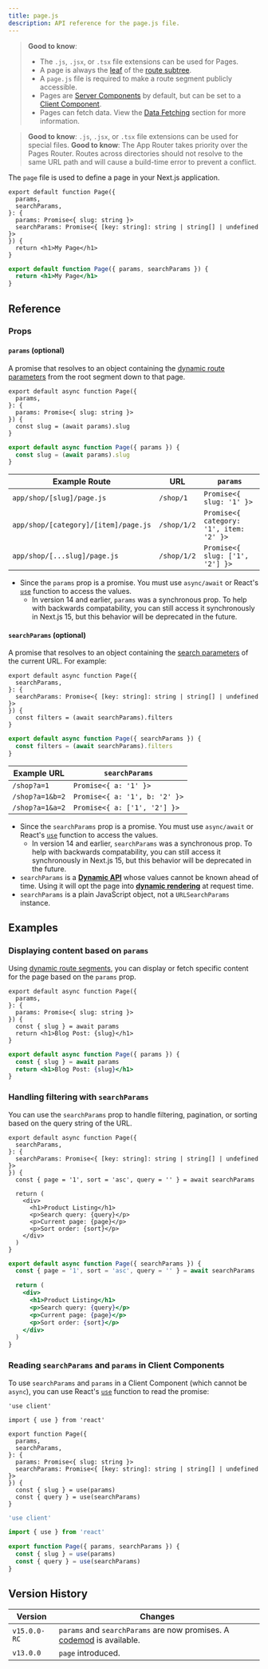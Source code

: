 ```yaml
---
title: page.js
description: API reference for the page.js file.
---
```


> **Good to know**:
>
> - The `.js`, `.jsx`, or `.tsx` file extensions can be used for Pages.
> - A page is always the [leaf](/docs/app/building-your-application/routing#terminology) of the [route subtree](/docs/app/building-your-application/routing#terminology).
> - A `page.js` file is required to make a route segment publicly accessible.
> - Pages are [Server Components](/docs/app/building-your-application/rendering/server-components) by default, but can be set to a [Client Component](/docs/app/building-your-application/rendering/client-components).
> - Pages can fetch data. View the [Data Fetching](/docs/app/building-your-application/data-fetching) section for more information.

> **Good to know**: `.js`, `.jsx`, or `.tsx` file extensions can be used for special files.
> **Good to know**: The App Router takes priority over the Pages Router. Routes across directories should not resolve to the same URL path and will cause a build-time error to prevent a conflict.

The `page` file is used to define a page in your Next.js application.

```tsx filename="app/blog/[slug]/page.tsx" switcher
export default function Page({
  params,
  searchParams,
}: {
  params: Promise<{ slug: string }>
  searchParams: Promise<{ [key: string]: string | string[] | undefined }>
}) {
  return <h1>My Page</h1>
}
```

```jsx filename="app/blog/[slug]/page.js" switcher
export default function Page({ params, searchParams }) {
  return <h1>My Page</h1>
}
```

## Reference

### Props

#### `params` (optional)

A promise that resolves to an object containing the [dynamic route parameters](/docs/app/building-your-application/routing/dynamic-routes) from the root segment down to that page.

```tsx filename="app/shop/[slug]/page.tsx" switcher
export default async function Page({
  params,
}: {
  params: Promise<{ slug: string }>
}) {
  const slug = (await params).slug
}
```

```jsx filename="app/shop/[slug]/page.js" switcher
export default async function Page({ params }) {
  const slug = (await params).slug
}
```

| Example Route                        | URL         | `params`                                |
| ------------------------------------ | ----------- | --------------------------------------- |
| `app/shop/[slug]/page.js`            | `/shop/1`   | `Promise<{ slug: '1' }>`                |
| `app/shop/[category]/[item]/page.js` | `/shop/1/2` | `Promise<{ category: '1', item: '2' }>` |
| `app/shop/[...slug]/page.js`         | `/shop/1/2` | `Promise<{ slug: ['1', '2'] }>`         |

- Since the `params` prop is a promise. You must use `async/await` or React's [`use`](https://react.dev/reference/react/use) function to access the values.
  - In version 14 and earlier, `params` was a synchronous prop. To help with backwards compatability, you can still access it synchronously in Next.js 15, but this behavior will be deprecated in the future.

#### `searchParams` (optional)

A promise that resolves to an object containing the [search parameters](https://developer.mozilla.org/docs/Learn/Common_questions/What_is_a_URL#parameters) of the current URL. For example:

```tsx filename="app/shop/page.tsx" switcher
export default async function Page({
  searchParams,
}: {
  searchParams: Promise<{ [key: string]: string | string[] | undefined }>
}) {
  const filters = (await searchParams).filters
}
```

```jsx filename="app/shop/page.js" switcher
export default async function Page({ searchParams }) {
  const filters = (await searchParams).filters
}
```

| Example URL     | `searchParams`                |
| --------------- | ----------------------------- |
| `/shop?a=1`     | `Promise<{ a: '1' }>`         |
| `/shop?a=1&b=2` | `Promise<{ a: '1', b: '2' }>` |
| `/shop?a=1&a=2` | `Promise<{ a: ['1', '2'] }>`  |

- Since the `searchParams` prop is a promise. You must use `async/await` or React's [`use`](https://react.dev/reference/react/use) function to access the values.
  - In version 14 and earlier, `searchParams` was a synchronous prop. To help with backwards compatability, you can still access it synchronously in Next.js 15, but this behavior will be deprecated in the future.
- `searchParams` is a **[Dynamic API](/docs/app/building-your-application/rendering/server-components#server-rendering-strategies#dynamic-apis)** whose values cannot be known ahead of time. Using it will opt the page into **[dynamic rendering](/docs/app/building-your-application/rendering/server-components#dynamic-rendering)** at request time.
- `searchParams` is a plain JavaScript object, not a `URLSearchParams` instance.

## Examples

### Displaying content based on `params`

Using [dynamic route segments](/docs/app/building-your-application/routing/dynamic-routes), you can display or fetch specific content for the page based on the `params` prop.

```tsx filename="app/blog/[slug]/page.tsx" switcher
export default async function Page({
  params,
}: {
  params: Promise<{ slug: string }>
}) {
  const { slug } = await params
  return <h1>Blog Post: {slug}</h1>
}
```

```jsx filename="app/blog/[slug]/page.js" switcher
export default async function Page({ params }) {
  const { slug } = await params
  return <h1>Blog Post: {slug}</h1>
}
```

### Handling filtering with `searchParams`

You can use the `searchParams` prop to handle filtering, pagination, or sorting based on the query string of the URL.

```tsx filename="app/shop/page.tsx" switcher
export default async function Page({
  searchParams,
}: {
  searchParams: Promise<{ [key: string]: string | string[] | undefined }>
}) {
  const { page = '1', sort = 'asc', query = '' } = await searchParams

  return (
    <div>
      <h1>Product Listing</h1>
      <p>Search query: {query}</p>
      <p>Current page: {page}</p>
      <p>Sort order: {sort}</p>
    </div>
  )
}
```

```jsx filename="app/shop/page.js" switcher
export default async function Page({ searchParams }) {
  const { page = '1', sort = 'asc', query = '' } = await searchParams

  return (
    <div>
      <h1>Product Listing</h1>
      <p>Search query: {query}</p>
      <p>Current page: {page}</p>
      <p>Sort order: {sort}</p>
    </div>
  )
}
```

### Reading `searchParams` and `params` in Client Components

To use `searchParams` and `params` in a Client Component (which cannot be `async`), you can use React's [`use`](https://react.dev/reference/react/use) function to read the promise:

```tsx filename="app/page.tsx" switcher
'use client'

import { use } from 'react'

export function Page({
  params,
  searchParams,
}: {
  params: Promise<{ slug: string }>
  searchParams: Promise<{ [key: string]: string | string[] | undefined }>
}) {
  const { slug } = use(params)
  const { query } = use(searchParams)
}
```

```js filename="app/page.js" switcher
'use client'

import { use } from 'react'

export function Page({ params, searchParams }) {
  const { slug } = use(params)
  const { query } = use(searchParams)
}
```

## Version History

| Version      | Changes                                                                                                                             |
| ------------ | ----------------------------------------------------------------------------------------------------------------------------------- |
| `v15.0.0-RC` | `params` and `searchParams` are now promises. A [codemod](/docs/app/building-your-application/upgrading/codemods#150) is available. |
| `v13.0.0`    | `page` introduced.                                                                                                                  |
